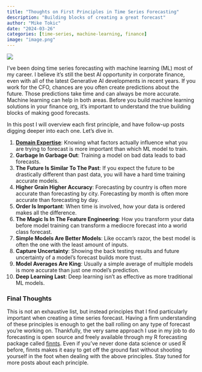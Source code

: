 ```yaml
---
title: "Thoughts on First Principles in Time Series Forecasting"
description: "Building blocks of creating a great forecast"
author: "Mike Tokic"
date: "2024-03-26"
categories: [time-series, machine-learning, finance]
image: "image.png"
---
```


![](./image.png)

I've been doing time series forecasting with machine learning (ML) most of my career. I believe it's still the best AI opportunity in corporate finance, even with all of the latest Generative AI developments in recent years. If you work for the CFO, chances are you often create predictions about the future. Those predictions take time and can always be more accurate. Machine learning can help in both areas. Before you build machine learning solutions in your finance org, it's important to understand the true building blocks of making good forecasts. 

In this post I will overview each first principle, and have follow-up posts digging deeper into each one. Let's dive in. 

1. [**Domain Expertise**](https://mftokic.github.io/posts/2024-04-02-time-series-domain-expertise/): Knowing what factors actually influence what you are trying to forecast is more important than which ML model to train.
2. **Garbage In Garbage Out**: Training a model on bad data leads to bad forecasts.
3. **The Future Is Similar To The Past**: If you expect the future to be drastically different than past data, you will have a hard time training accurate models.  
4. **Higher Grain Higher Accuracy**: Forecasting by country is often more accurate than forecasting by city. Forecasting by month is often more accurate than forecasting by day. 
5. **Order Is Important**: When time is involved, how your data is ordered makes all the difference. 
6. **The Magic Is In The Feature Engineering**: How you transform your data before model training can transform a mediocre forecast into a world class forecast.
7. **Simple Models Are Better Models**: Like occam's razor, the best model is often the one with the least amount of inputs.
8. **Capture Uncertainty**: Showing the back testing results and future uncertainty of a model's forecast builds more trust.
9. **Model Averages Are King**: Usually a simple average of multiple models is more accurate than just one model's prediction. 
10. **Deep Learning Last**: Deep learning isn't as effective as more traditional ML models.

### Final Thoughts

This is not an exhaustive list, but instead principles that I find particularly important when creating a time series forecast. Having a firm understanding of these principles is enough to get the ball rolling on any type of forecast you're working on. Thankfully, the very same approach I use in my job to do forecasting is open source and freely available through my R forecasting package called [finnts](https://microsoft.github.io/finnts/index.html). Even if you've never done data science or used R before, finnts makes it easy to get off the ground fast without shooting yourself in the foot when dealing with the above principles. Stay tuned for more posts about each principle. 
